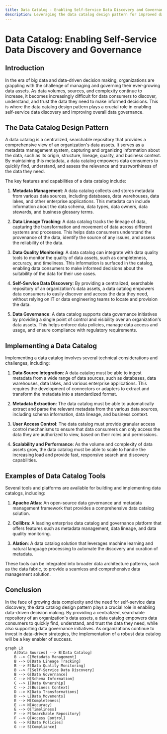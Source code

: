 ```yaml
---
title: Data Catalog - Enabling Self-Service Data Discovery and Governance
description: Leveraging the data catalog design pattern for improved data management
---
```


# Data Catalog: Enabling Self-Service Data Discovery and Governance

## Introduction

In the era of big data and data-driven decision making, organizations are grappling with the challenge of managing and governing their ever-growing data assets. As data volumes, sources, and complexity continue to increase, it becomes increasingly difficult for data consumers to discover, understand, and trust the data they need to make informed decisions. This is where the data catalog design pattern plays a crucial role in enabling self-service data discovery and improving overall data governance.

## The Data Catalog Design Pattern

A data catalog is a centralized, searchable repository that provides a comprehensive view of an organization's data assets. It serves as a metadata management system, capturing and organizing information about the data, such as its origin, structure, lineage, quality, and business context. By maintaining this metadata, a data catalog empowers data consumers to quickly find, understand, and assess the relevance and trustworthiness of the data they need.

The key features and capabilities of a data catalog include:

1. **Metadata Management**: A data catalog collects and stores metadata from various data sources, including databases, data warehouses, data lakes, and other enterprise applications. This metadata can include information about the data schema, data types, data owners, data stewards, and business glossary terms.

2. **Data Lineage Tracking**: A data catalog tracks the lineage of data, capturing the transformation and movement of data across different systems and processes. This helps data consumers understand the provenance of the data, identify the source of any issues, and assess the reliability of the data.

3. **Data Quality Monitoring**: A data catalog can integrate with data quality tools to monitor the quality of data assets, such as completeness, accuracy, and timeliness. This information is surfaced in the catalog, enabling data consumers to make informed decisions about the suitability of the data for their use cases.

4. **Self-Service Data Discovery**: By providing a centralized, searchable repository of an organization's data assets, a data catalog empowers data consumers to easily discover and access the data they need, without relying on IT or data engineering teams to locate and provision the data.

5. **Data Governance**: A data catalog supports data governance initiatives by providing a single point of control and visibility over an organization's data assets. This helps enforce data policies, manage data access and usage, and ensure compliance with regulatory requirements.

## Implementing a Data Catalog

Implementing a data catalog involves several technical considerations and challenges, including:

1. **Data Source Integration**: A data catalog must be able to ingest metadata from a wide range of data sources, such as databases, data warehouses, data lakes, and various enterprise applications. This requires the development of connectors or adapters to extract and transform the metadata into a standardized format.

2. **Metadata Extraction**: The data catalog must be able to automatically extract and parse the relevant metadata from the various data sources, including schema information, data lineage, and business context.

3. **User Access Control**: The data catalog must provide granular access control mechanisms to ensure that data consumers can only access the data they are authorized to view, based on their roles and permissions.

4. **Scalability and Performance**: As the volume and complexity of data assets grow, the data catalog must be able to scale to handle the increasing load and provide fast, responsive search and discovery capabilities.

## Examples of Data Catalog Tools

Several tools and platforms are available for building and implementing data catalogs, including:

1. **Apache Atlas**: An open-source data governance and metadata management framework that provides a comprehensive data catalog solution.

2. **Collibra**: A leading enterprise data catalog and governance platform that offers features such as metadata management, data lineage, and data quality monitoring.

3. **Alation**: A data catalog solution that leverages machine learning and natural language processing to automate the discovery and curation of metadata.

These tools can be integrated into broader data architecture patterns, such as the data fabric, to provide a seamless and comprehensive data management solution.

## Conclusion

In the face of growing data complexity and the need for self-service data discovery, the data catalog design pattern plays a crucial role in enabling data-driven decision making. By providing a centralized, searchable repository of an organization's data assets, a data catalog empowers data consumers to quickly find, understand, and trust the data they need, while also supporting data governance initiatives. As organizations continue to invest in data-driven strategies, the implementation of a robust data catalog will be a key enabler of success.

```mermaid
graph LR
    A[Data Sources] --> B[Data Catalog]
    B --> C[Metadata Management]
    B --> D[Data Lineage Tracking]
    B --> E[Data Quality Monitoring]
    B --> F[Self-Service Data Discovery]
    B --> G[Data Governance]
    C --> H[Schema Information]
    C --> I[Data Ownership]
    C --> J[Business Context]
    D --> K[Data Transformations]
    D --> L[Data Movements]
    E --> M[Completeness]
    E --> N[Accuracy]
    E --> O[Timeliness]
    F --> P[Searchable Repository]
    F --> Q[Access Control]
    G --> R[Data Policies]
    G --> S[Compliance]
```